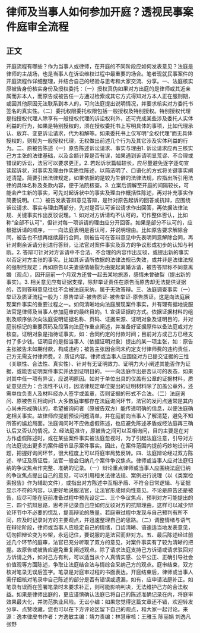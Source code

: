 # 律师及当事人如何参加开庭？透视民事案件庭审全流程
## 正文
开庭流程有哪些？作为当事人或律师，在开庭的不同阶段应如何发表意见？法庭是律师的主战场，也是当事人在诉讼维权过程中最重要的场合。笔者现就民事案件的开庭流程作详细整理，并结合自己的经验与思考和大家交流、分享。一、法庭核实原被告身份核实身份及授权委托：（一）授权真伪如果对方出庭的是律师或其近亲属而非本人，而原告或被告任一方通过检索或其它方式得知对方本人正在服刑期，或因其他原因无法联系到本人的，可向法庭提出说明情况，并要求核实对方委托书签名的真实性。（二）委托权限委托权限包括一般授权及特别授权。特别授权代理是指授权代理人除享有一般授权代理的诉讼权利外，还可完成某些涉及委托人实体利益的行为，如果是特别授权的，须在授权委托书上写明具体的事项，比如代理承认、放弃、变更诉讼请求，代为和解等。如果委托书上仅写明“全权代理”而无具体授权的，则视为一般授权代理，无权做出前述几个行为及其它涉及实体利益的行为。二、原被告陈述（一）原告陈述诉讼请求、事实与理由1. 诉讼请求应再三核实己方主张的法律基础，以及金额计算是否有误，如果遇到诉请明显荒谬、不合理或错误的诉讼，法官可以要求更正。2. 若起诉状篇幅较长，应尽量避免逐字逐句宣读起诉状，对事实及理由作实质性陈述，以简洁明了、口语化的方式将关键事实阐述清楚。简要引出法律规定，如果依据的是较为生僻的法律法规，应指出所引用法律的具体名称及条款内容，便于法院核查。3. 立案后调解至开庭的间隔较长，可能会产生新的事实，可先对起诉状中的事实及理由作概括性陈述，再对补充事实作简要说明。（二）被告发表答辩意见答辩，是针对原告起诉的回答或抗辩，应围绕诉讼请求、事实与理由两部分，先对是否认可诉讼请求作出回答，再依据法律法规、关键事实作出反驳说理。1. 如对对方诉请均不认可的，可作整体否认，比如称“全部不认可”，但针对每一项诉请的理由应分开回答。如果是部分不认可的，应根据诉请的顺序，一一向法庭表明是否认可，并说明理由。比如原告要求解除合同，被告也不想再继续履行合同，则被告可在答辩意见中先表明同意解除合同，再针对剩余诉请分别进行答辩，让法官对案件事实及双方的争议形成初步的认知与判断。2. 答辩可针对对方诉请中不合法、不合理的内容作出反驳，或提出新的事实以否定对方主张的事实。比如其诉请所依据的法律法规已失效，或并非是法律法规的强制性规定；再如原告以夫妻感情破裂为由提起离婚诉请，被告答辩称不同意离婚（观点），因开庭前一个月双方还曾一起去某地旅游，感情未曾破裂（提出新的事实）。3. 相关意见应有证据支撑，除非举证责任在原告而原告却无法提供证据的，否则答辩意见往往不会被法庭采纳，属于无效答辩。三、法庭调查事实（一）举证及质证流程一般为：原告举证-被告质证-被告举证-原告质证。这是向法庭展现案件事实的重要过程之一。如何清晰地向法庭展现案件事实，并有理有据地说服法官是律师及当事人参加庭审的最终目的。1. 宣读证据的方式。依据证据材料的组别及顺序依次向法庭说明证据名称、页码、证据来源、证明对象及证明目的，并对庭前标记的重要页码及段落向法庭作重点阐述，并准备好证据原件以备法庭或对方核查。证明对象是指待证事实，如：合同约定的付款时间；目前对方或己方已经支付了多少钱。证明目的是指当事人（依据证明对象）提出的某一项主张，如：原告主张被告未如期付款，构成违约；被告主张因合同未约定支付律师费的违约责任，己方无需支付律师费。2. 质证内容。律师或当事人应围绕对方已提交证据的三性（关联性、合法性、真实性）、针对有无证明效力、证明力大小阐述其能否作为证据，或能否证明案件事实并达到证明目的。一一向法庭作出是否认可的表态，如果对其中任一项有异议，应说明原因。如对于单位出具的仅盖有公章的证据材料，质证意见应为：合法性不认可，因法律规定单位提出的证明材料除了加盖公章外，还需单位负责人及材料经办人签字或盖章，否则证据的形式不合法。（二）法庭询问、原被告互相询问1. 大多数庭审都存在法庭询问环节，法官的发问点通常是其内心尚未形成确认的，希望被询问者（原被告双方）能传递明确的信息，以便法庭确定相关事实。故律师应提前预设问题清单，并在庭前向当事人了解清楚，避免不知所答的尴尬局面。法庭询问时不应做虚假陈述，也应避免陈述矛盾或经法庭再三确认后又否认的情况。2. 经法庭准许，原被告之间可以互相询问，目的主要是在对方作虚假陈述时，或在某些案件事实被法庭忽视时，为了引起法庭注意，引导对方向法庭说出更多的案件细节显示案件事实。因此，在案件范围内提前巧妙地设计问题，把握好询问环节，很大程度上可以将庭审局势反转。四、法庭辩论经过双方陈述、举证及质证后，法官一般会归纳几个案件争议焦点。律师或当事人应对法庭归纳的争议焦点作完整、准确的记录。（一）辩论重点律师或当事人应围绕法庭归纳的争议焦点提出自己的意见，可以引用相关法律法规、案例进行说理（以《类案检索报告》作为辅助文件），或指出对方陈述中互相矛盾、不符合日常逻辑、与证据显示不符的内容，以更好地说服法官，让法官形成倾向性意见。不论是原告还是被告，应尽可能在庭前准备过程中预先设定二、三个争议焦点，预判对方可能提出的三、四个抗辩思路，思考并记录自己应如何反驳对方的抗辩理由，这样可以减少辩论环节中不必要的慌乱，提高辩论的质量。若庭审过程中发现与自己预判有所不同，应及时记录对方的主要观点，并迅速整理自己的思路。（二）调整情绪与语气在辩论阶段，律师或当事人应稳定自己的情绪，口齿清晰、语速适当地发表意见，切勿把辩论变为吵架，永远记住，要说服的是法官而非对方。五、最后陈述经过前述几个环节的庭审，法官已充分听取了双方的意见，对案件事实有了较为清晰的把握。故原告或被告应避免重复阐述观点。除了请求法庭支持己方诉请或请求驳回对方诉请之外，如对己方有利，可以适当从个人真情实感、公平公正、正确引导社会价值观等方面陈述，争取让法庭结合法与情综合采纳己方的观点。庭审结束，双方核对笔录无误后签字。笔录是对庭审过程的书面表达。开庭结束后，律师或当事人需仔细核对笔录中自己陈述的部分是否有错误或遗漏，如有，应申请法庭补正。如笔录有误而在签署笔录时未要求补正，则可能影响判决，无法维护己方的合法权益。如果是律师出庭的，更应谨慎确认法庭已将自己的陈述准确记录在内，将庭审效果最大化，并防范执业风险。无讼小编：如果您觉得这篇文章还不错，欢迎转发分享、点赞收藏，您也可以在下方评论区留下自己的观点，和大家一起讨论。来源：逸本律皮书作者：方逸敏主编：靖力责编：林慧审核：王雅玉 陈丽娟 刘逸凡 张野